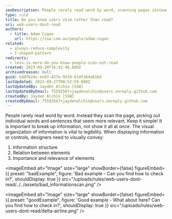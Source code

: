 ```yaml
---
seoDescription: People rarely read word by word, scanning pages instead. Simple designs help them quickly find what they need, with clear organization and visual cues.
type: rule
title: Do you know users skim rather than read?
uri: web-users-dont-read
authors:
  - title: Adam Cogan
    url: https://ssw.com.au/people/adam-cogan
related:
  - always-reduce-complexity
  - f-shaped-pattern
redirects:
  - less-is-more-do-you-know-people-scan-not-read
created: 2023-09-20T16:42:46.000Z
archivedreason: null
guid: bddfb24c-ec87-437e-9528-61df264a616d
lastUpdated: 2023-09-27T00:52:59.000Z
lastUpdatedBy: Jayden Alchin [SSW]
lastUpdatedByEmail: 75593567+jaydenalchin@users.noreply.github.com
createdBy: Jayden Alchin [SSW]
createdByEmail: 75593567+jaydenalchin@users.noreply.github.com
---
```


People rarely read word by word. Instead they scan the page, picking out individual words and sentences that seem more relevant.
Keep it simple! It is important to break up information, not show it all at once. The visual organization of information is vital to legibility. When displaying information or controls, designers need to visually convey:

1. Information structure
2. Relation between elements
3. Importance and relevance of elements

<imageEmbed
  alt="Image"
  size="large"
  showBorder={false}
  figureEmbed={{
    preset: "badExample",
    figure: 'Bad example - Can you find how to check in?',
    shouldDisplay: true
  }}
  src="/uploads/rules/web-users-dont-read/../../assets/bad_informationscan.png"
/>

<imageEmbed
  alt="Image"
  size="large"
  showBorder={false}
  figureEmbed={{
    preset: "goodExample",
    figure: 'Good example - What about here? Can you find how to check in?',
    shouldDisplay: true
  }}
  src="/uploads/rules/web-users-dont-read/delta-airline.png"
/>
